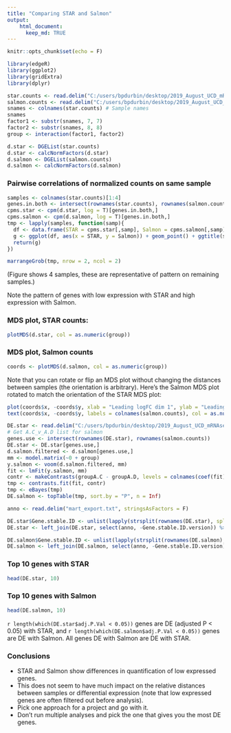 ---
title: "Comparing STAR and Salmon"
output:
    html_document:
      keep_md: TRUE
---

```{r setup, include=FALSE}
knitr::opts_chunk$set(echo = F)
```

```{r, include = F}
library(edgeR)
library(ggplot2)
library(gridExtra)
library(dplyr)
```

```{r, include = F}
star.counts <- read.delim("C:/users/bpdurbin/desktop/2019_August_UCD_mRNAseq_Workshop/differential_expression/de_data/rnaseq_workshop_counts.txt", row.names = 1)
salmon.counts <- read.delim("C:/users/bpdurbin/desktop/2019_August_UCD_mRNAseq_Workshop/differential_expression/de_data/salmon_counts.txt", row.names = 1)
snames <- colnames(star.counts) # Sample names
snames
factor1 <- substr(snames, 7, 7) 
factor2 <- substr(snames, 8, 8)
group <- interaction(factor1, factor2)
```

```{r}
d.star <- DGEList(star.counts)
d.star <- calcNormFactors(d.star)
d.salmon <- DGEList(salmon.counts)
d.salmon <- calcNormFactors(d.salmon)
```

### Pairwise correlations of normalized counts on same sample
```{r, include = F}
samples <- colnames(star.counts)[1:4]
genes.in.both <- intersect(rownames(star.counts), rownames(salmon.counts))
cpms.star <- cpm(d.star, log = T)[genes.in.both,]
cpms.salmon <- cpm(d.salmon, log = T)[genes.in.both,]
tmp <- lapply(samples, function(samp){
  df <- data.frame(STAR = cpms.star[,samp], Salmon = cpms.salmon[,samp])
  g <- ggplot(df, aes(x = STAR, y = Salmon)) + geom_point() + ggtitle(samp) + geom_abline(slope = 1, intercept = 0, col = "blue", lty = 2) + xlim(0, 15) + ylim(0, 15) + theme(plot.margin = margin(0,2,2,2))
  return(g)
})
```

```{r, message = F, warning = F}
marrangeGrob(tmp, nrow = 2, ncol = 2)
```

(Figure shows 4 samples, these are representative of pattern on remaining samples.)

Note the pattern of genes with low expression with STAR and high expression with Salmon.

### MDS plot, STAR counts:
```{r}
plotMDS(d.star, col = as.numeric(group))
```

### MDS plot, Salmon counts
```{r}
coords <- plotMDS(d.salmon, col = as.numeric(group))
```

Note that you can rotate or flip an MDS plot without changing the distances between samples (the orientation is arbitrary).  Here's the Salmon MDS plot rotated to match the orientation of the STAR MDS plot:

```{r}
plot(coords$x, -coords$y, xlab = "Leading logFC dim 1", ylab = "Leading logFC dim 2", type = "n")
text(coords$x, -coords$y, labels = colnames(salmon.counts), col = as.numeric(group))
```

```{r, include = F}
DE.star <- read.delim("C:/users/bpdurbin/desktop/2019_August_UCD_mRNAseq_Workshop/differential_expression/de_data/A.C_v_A.D.txt", row.names = 1)
# Get A.C_v_A.D list for salmon
genes.use <- intersect(rownames(DE.star), rownames(salmon.counts))
DE.star <- DE.star[genes.use,]
d.salmon.filtered <- d.salmon[genes.use,]
mm <- model.matrix(~0 + group)
y.salmon <- voom(d.salmon.filtered, mm)
fit <- lmFit(y.salmon, mm)
contr <- makeContrasts(groupA.C - groupA.D, levels = colnames(coef(fit)))
tmp <- contrasts.fit(fit, contr)
tmp <- eBayes(tmp)
DE.salmon <- topTable(tmp, sort.by = "P", n = Inf)

anno <- read.delim("mart_export.txt", stringsAsFactors = F)

DE.star$Gene.stable.ID <- unlist(lapply(strsplit(rownames(DE.star), split = ".", fixed = T), function(x)x[1]))
DE.star <- left_join(DE.star, select(anno, -Gene.stable.ID.version)) %>% select(Gene.stable.ID, HGNC.symbol, everything())

DE.salmon$Gene.stable.ID <- unlist(lapply(strsplit(rownames(DE.salmon), split = ".", fixed = T), function(x)x[1]))
DE.salmon <- left_join(DE.salmon, select(anno, -Gene.stable.ID.version)) %>% select(Gene.stable.ID, HGNC.symbol, everything())
```

### Top 10 genes with STAR
```{r}
head(DE.star, 10)
```

### Top 10 genes with Salmon
```{r}
head(DE.salmon, 10)
```

`r length(which(DE.star$adj.P.Val < 0.05))` genes are DE (adjusted P < 0.05) with STAR, and `r length(which(DE.salmon$adj.P.Val < 0.05))` genes are DE with Salmon.  All genes DE with Salmon are DE with STAR.

### Conclusions
* STAR and Salmon show differences in quantification of low expressed genes.
* This does not seem to have much impact on the relative distances between samples or differential expression (note that low expressed genes are often filtered out before analysis).
* Pick one approach for a project and go with it.
* Don't run multiple analyses and pick the one that gives you the most DE genes.




